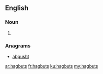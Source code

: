 ==English==

===Noun===
{{head|en|plural}}

# {{plural of|hagbut|lang=en|nocat=1}}

===Anagrams===
* [[abgusht#English|abgusht]]

[[ar:hagbuts]]
[[fr:hagbuts]]
[[ku:hagbuts]]
[[my:hagbuts]]
